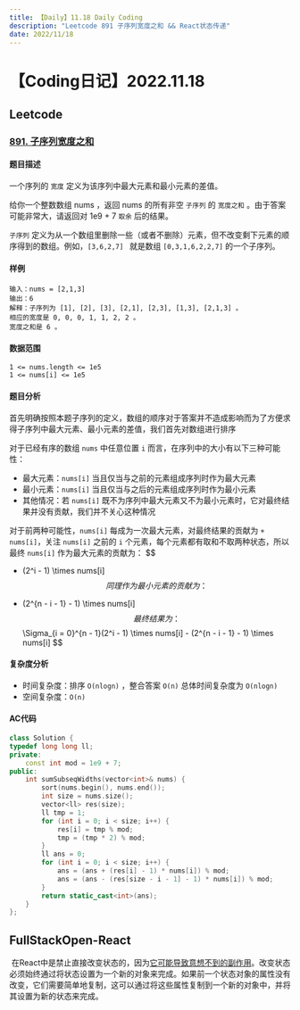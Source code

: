 ```yaml
---
title: 【Daily】11.18 Daily Coding
description: "Leetcode 891 子序列宽度之和 && React状态传递"
date: 2022/11/18
---
```


# 【Coding日记】2022.11.18

## Leetcode

### [891. 子序列宽度之和](https://leetcode.cn/problems/sum-of-subsequence-widths/)

#### 题目描述

一个序列的 `宽度` 定义为该序列中最大元素和最小元素的差值。

给你一个整数数组 nums ，返回 nums 的所有非空 `子序列` 的 `宽度之和` 。由于答案可能非常大，请返回对 1e9 + 7 `取余` 后的结果。

`子序列` 定义为从一个数组里删除一些（或者不删除）元素，但不改变剩下元素的顺序得到的数组。例如，`[3,6,2,7] ` 就是数组 `[0,3,1,6,2,2,7]`  的一个子序列。

#### 样例

```
输入：nums = [2,1,3]
输出：6
解释：子序列为 [1], [2], [3], [2,1], [2,3], [1,3], [2,1,3] 。
相应的宽度是 0, 0, 0, 1, 1, 2, 2 。
宽度之和是 6 。
```

#### 数据范围

```
1 <= nums.length <= 1e5
1 <= nums[i] <= 1e5
```

#### 题目分析

首先明确按照本题子序列的定义，数组的顺序对于答案并不造成影响而为了方便求得子序列中最大元素、最小元素的差值，我们首先对数组进行排序

对于已经有序的数组 `nums` 中任意位置 `i` 而言，在序列中的大小有以下三种可能性：

- 最大元素：`nums[i]` 当且仅当与之前的元素组成序列时作为最大元素
- 最小元素：`nums[i]` 当且仅当与之后的元素组成序列时作为最小元素
- 其他情况：若 `nums[i]` 既不为序列中最大元素又不为最小元素时，它对最终结果并没有贡献，我们并不关心这种情况

对于前两种可能性，`nums[i]` 每成为一次最大元素，对最终结果的贡献为 `+ nums[i]`，关注 `nums[i]` 之前的 `i` 个元素，每个元素都有取和不取两种状态，所以最终 `nums[i]` 作为最大元素的贡献为：
$$
+ (2^i - 1) \times nums[i]
$$
同理作为最小元素的贡献为：
$$
- (2^{n - i - 1} - 1) \times nums[i]
$$
最终结果为：
$$
\Sigma_{i = 0}^{n - 1}(2^i - 1) \times nums[i] - (2^{n - i - 1} - 1) \times nums[i]
$$


#### 复杂度分析

- 时间复杂度：排序 `O(nlogn)` ，整合答案 `O(n)` 总体时间复杂度为 `O(nlogn)`
- 空间复杂度：`O(n)`

#### AC代码

```cpp
class Solution {
typedef long long ll;
private:
    const int mod = 1e9 + 7;
public:
    int sumSubseqWidths(vector<int>& nums) {
        sort(nums.begin(), nums.end());
        int size = nums.size();
        vector<ll> res(size);
        ll tmp = 1;
        for (int i = 0; i < size; i++) {
            res[i] = tmp % mod;
            tmp = (tmp * 2) % mod;
        }
        ll ans = 0;
        for (int i = 0; i < size; i++) {
            ans = (ans + (res[i] - 1) * nums[i]) % mod;
            ans = (ans - (res[size - i - 1] - 1) * nums[i]) % mod;
        }
        return static_cast<int>(ans);
    }
};
```

## FullStackOpen-React

​		在React中是禁止直接改变状态的，因为[它可能导致意想不到的副作用](https://stackoverflow.com/a/66799937/10012446)。改变状态必须始终通过将状态设置为一个新的对象来完成。如果前一个状态对象的属性没有改变，它们需要简单地复制，这可以通过将这些属性复制到一个新的对象中，并将其设置为新的状态来完成。